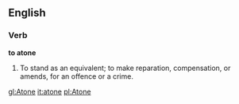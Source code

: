 ==English==

===Verb===

'''to atone'''

#To stand as an equivalent; to make reparation, compensation, or amends, for an offence or a crime.

[[gl:Atone]]
[[it:atone]]
[[pl:Atone]]